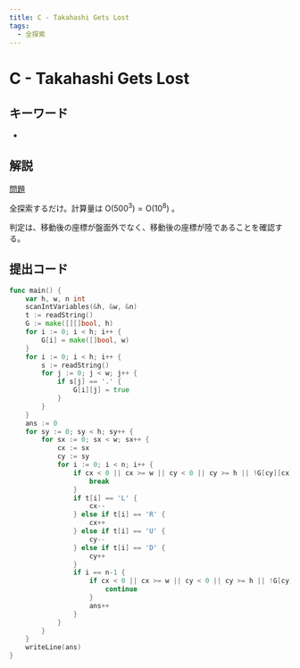 ```yaml
---
title: C - Takahashi Gets Lost
tags:
  - 全探索
---
```


# C - Takahashi Gets Lost

## キーワード


- <Tag tag="全探索" />

## 解説

[問題](https://atcoder.jp/contests/abc341/tasks/abc341_c)

全探索するだけ。計算量は $\mathrm{O}(500^3) = \mathrm{O}(10^8)$ 。

判定は、移動後の座標が盤面外でなく、移動後の座標が陸であることを確認する。

## 提出コード

```go
func main() {
	var h, w, n int
	scanIntVariables(&h, &w, &n)
	t := readString()
	G := make([][]bool, h)
	for i := 0; i < h; i++ {
		G[i] = make([]bool, w)
	}
	for i := 0; i < h; i++ {
		s := readString()
		for j := 0; j < w; j++ {
			if s[j] == '.' {
				G[i][j] = true
			}
		}
	}
	ans := 0
	for sy := 0; sy < h; sy++ {
		for sx := 0; sx < w; sx++ {
			cx := sx
			cy := sy
			for i := 0; i < n; i++ {
				if cx < 0 || cx >= w || cy < 0 || cy >= h || !G[cy][cx] {
					break
				}
				if t[i] == 'L' {
					cx--
				} else if t[i] == 'R' {
					cx++
				} else if t[i] == 'U' {
					cy--
				} else if t[i] == 'D' {
					cy++
				}
				if i == n-1 {
					if cx < 0 || cx >= w || cy < 0 || cy >= h || !G[cy][cx] {
						continue
					}
					ans++
				}
			}
		}
	}
	writeLine(ans)
}
```
